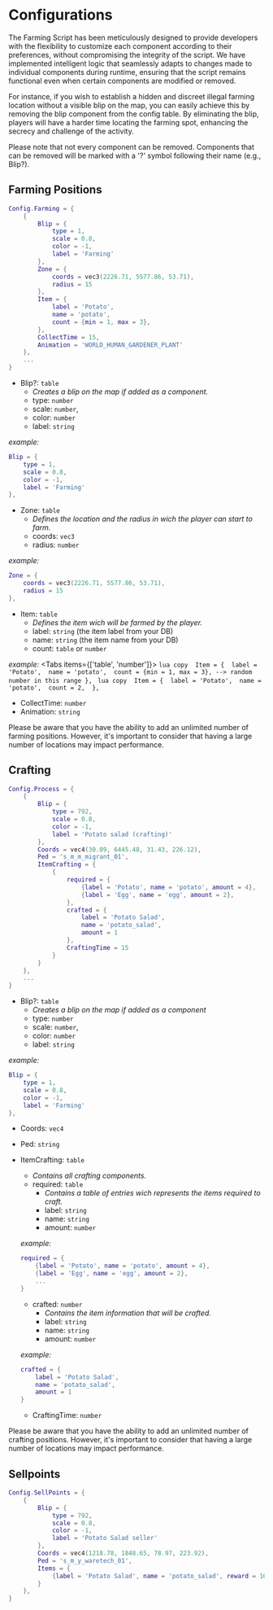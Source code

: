 
# Configurations

The Farming Script has been meticulously designed to provide developers with the flexibility to customize each component according to their preferences, without compromising the integrity of the script. We have implemented intelligent logic that seamlessly adapts to changes made to individual components during runtime, ensuring that the script remains functional even when certain components are modified or removed.

For instance, if you wish to establish a hidden and discreet illegal farming location without a visible blip on the map, you can easily achieve this by removing the blip component from the config table. By eliminating the blip, players will have a harder time locating the farming spot, enhancing the secrecy and challenge of the activity.

<Callout type='info'>
    Please note that not every component can be removed. Components that can be removed will be marked with a '?' symbol following their name (e.g., Blip?).
</Callout>

## Farming Positions

```lua copy
Config.Farming = {
    {
        Blip = { 
            type = 1, 
            scale = 0.8, 
            color = -1, 
            label = 'Farming' 
        },
        Zone = { 
            coords = vec3(2226.71, 5577.86, 53.71), 
            radius = 15 
        },
        Item = { 
            label = 'Potato', 
            name = 'potato', 
            count = {min = 1, max = 3}, 
        }, 
        CollectTime = 15, 
        Animation = 'WORLD_HUMAN_GARDENER_PLANT' 
    },
    ...
}
```

- Blip?: `table`
    - *Creates a blip on the map if added as a component.*
    - type: `number`
    - scale: `number`,
    - color: `number`
    - label: `string`

*example:*
```lua copy
Blip = {
    type = 1,
    scale = 0.8,
    color = -1, 
    label = 'Farming'
},
```

- Zone: `table`
    - *Defines the location and the radius in wich the player can start to farm.*
    - coords: `vec3`
    - radius: `number`

*example:*
```lua copy
Zone = {
    coords = vec3(2226.71, 5577.86, 53.71), 
    radius = 15 
},
```

- Item: `table`
    - *Defines the item wich will be farmed by the player.*
    - label: `string` (the item label from your DB)
    - name: `string` (the item name from your DB)
    - count: `table` or `number`

*example:*
<Tabs items={['table', 'number']}>
    <Tab>
        ```lua copy 
        Item = { 
            label = 'Potato', 
            name = 'potato', 
            count = {min = 1, max = 3}, --> random number in this range
        },
        ```
    </Tab>
    <Tab>
        ```lua copy 
        Item = { 
            label = 'Potato', 
            name = 'potato', 
            count = 2, 
        },
        ```
    </Tab>
</Tabs>

- CollectTime: `number`
- Animation: `string`

<Callout type='warning'>
    Please be aware that you have the ability to add an unlimited number of farming positions. However, it's important to consider that having a large number of locations may impact performance.
</Callout>

## Crafting 

```lua copy 
Config.Process = {
    {
        Blip = { 
            type = 792,  
            scale = 0.8, 
            color = -1,
            label = 'Potato salad (crafting)' 
        },
        Coords = vec4(30.09, 6445.48, 31.43, 226.12),
        Ped = 's_m_m_migrant_01',
        ItemCrafting = {
            {
                required = {
                    {label = 'Potato', name = 'potato', amount = 4}, 
                    {label = 'Egg', name = 'egg', amount = 2}, 
                },
                crafted = {
                    label = 'Potato Salad',
                    name = 'potato_salad',
                    amount = 1
                }, 
                CraftingTime = 15
            }
        }
    },
    ...
}
```

- Blip?: `table`
    - *Creates a blip on the map if added as a component*
    - type: `number`
    - scale: `number`,
    - color: `number`
    - label: `string`

*example:*
```lua copy
Blip = {
    type = 1,
    scale = 0.8,
    color = -1, 
    label = 'Farming'
},
```

- Coords: `vec4`
- Ped: `string`
- ItemCrafting: `table`
    - *Contains all crafting components.*
    - required: `table`
        - *Contains a table of entries wich represents the items required to craft.*
        - label: `string`
        - name: `string`
        - amount: `number`
    
    *example:*
    ```lua copy
    required = {
        {label = 'Potato', name = 'potato', amount = 4}, 
        {label = 'Egg', name = 'egg', amount = 2},
        ...
    }
    ```

    - crafted: `number`
        - *Contains the item information that will be crafted.*
        - label: `string`
        - name: `string`
        - amount: `number`
    
    *example:*
    ```lua copy 
    crafted = {
        label = 'Potato Salad',
        name = 'potato_salad',
        amount = 1
    }
    ```

    - CraftingTime: `number`

<Callout type='warning'>
    Please be aware that you have the ability to add an unlimited number of crafting positions. However, it's important to consider that having a large number of locations may impact performance.
</Callout>

## Sellpoints

```lua copy
Config.SellPoints = {
    {
        Blip = { 
            type = 792,  
            scale = 0.8, 
            color = -1,
            label = 'Potato Salad seller' 
        },
        Coords = vec4(1218.78, 1848.65, 78.97, 223.92),
        Ped = 's_m_y_waretech_01', 
        Items = {
            {label = 'Potato Salad', name = 'potato_salad', reward = 1000, black = false}, 
        }
    },
}
```

